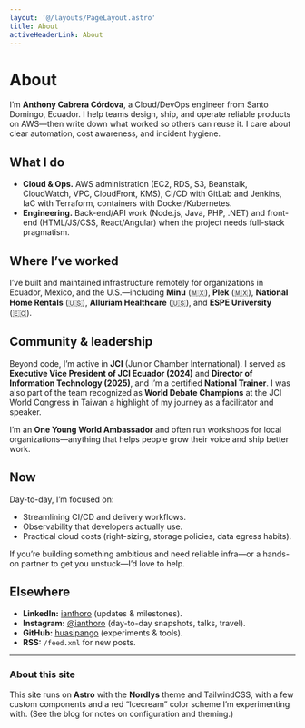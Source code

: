 ```yaml
---
layout: '@/layouts/PageLayout.astro'
title: About
activeHeaderLink: About
---
```


# About

I’m **Anthony Cabrera Córdova**, a Cloud/DevOps engineer from Santo Domingo, Ecuador. I help teams design, ship, and operate reliable products on AWS—then write down what worked so others can reuse it. I care about clear automation, cost awareness, and incident hygiene.

## What I do

- **Cloud & Ops.** AWS administration (EC2, RDS, S3, Beanstalk, CloudWatch, VPC, CloudFront, KMS), CI/CD with GitLab and Jenkins, IaC with Terraform, containers with Docker/Kubernetes.
- **Engineering.** Back-end/API work (Node.js, Java, PHP, .NET) and front-end (HTML/JS/CSS, React/Angular) when the project needs full-stack pragmatism.

## Where I’ve worked

I’ve built and maintained infrastructure remotely for organizations in Ecuador, Mexico, and the U.S.—including **Minu** (🇲🇽), **Plek** (🇲🇽), **National Home Rentals** (🇺🇸), **Alluriam Healthcare** (🇺🇸), and **ESPE University** (🇪🇨).

## Community & leadership

Beyond code, I’m active in **JCI** (Junior Chamber International). I served as **Executive Vice President of JCI Ecuador (2024)** and **Director of Information Technology (2025)**, and I’m a certified **National Trainer**. I was also part of the team recognized as **World Debate Champions** at the JCI World Congress in Taiwan a highlight of my journey as a facilitator and speaker.

I’m an **One Young World Ambassador** and often run workshops for local organizations—anything that helps people grow their voice and ship better work.

## Now

Day-to-day, I’m focused on:

- Streamlining CI/CD and delivery workflows.
- Observability that developers actually use.
- Practical cloud costs (right-sizing, storage policies, data egress habits).

If you’re building something ambitious and need reliable infra—or a hands-on partner to get you unstuck—I’d love to help.

## Elsewhere

- **LinkedIn:** [ianthoro](https://www.linkedin.com/in/ianthoro/) (updates & milestones).
- **Instagram:** [@ianthoro](https://www.instagram.com/ianthoro/) (day-to-day snapshots, talks, travel).
- **GitHub:** [huasipango](https://github.com/huasipango) (experiments & tools).
- **RSS:** `/feed.xml` for new posts.

---

### About this site

This site runs on **Astro** with the **Nordlys** theme and TailwindCSS, with a few custom components and a red “Icecream” color scheme I’m experimenting with. (See the blog for notes on configuration and theming.)
